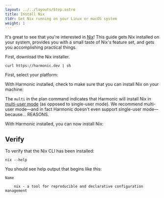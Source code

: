 ```yaml
---
layout: ../../layouts/Step.astro
title: Install Nix
tldr: Get Nix running on your Linux or macOS system
weight: 1
---
```



It's great to see that you're interested in [Nix]! This guide gets Nix installed on your system,
provides you with a small taste of Nix's feature set, and gets you accomplishing practical things.

First, download the <Snippet id="harmonic" show="Harmonic" client:only="react" /> Nix installer.

```shell
curl https://harmonic.dev | sh
```

First, select your platform:

<Systems client:only />

With Harmonic installed, check to make sure that you can install Nix on your machine:

<Harmonic command="plan install" client:visible />

The `multi` in the plan command indicates that Harmonic will install Nix in [multi-user
mode][multi] (as opposed to single-user mode). We recommend multi-user mode&mdash;and in fact
Harmonic doesn't even support single-user mode&mdash;because... REASONS.

With Harmonic installed, you can now install Nix:

<Harmonic command="install" client:visible />

## Verify

To verify that the Nix CLI has been installed:

```shell
nix --help
```

You should see help output that begins like this:

```shell
Name

    nix - a tool for reproducible and declarative configuration management
```

[harmonic]: https://github.com/DeterminateSystems/harmonic
[multi]: https://nixos.org/manual/nix/stable/installation/multi-user.html
[nix]: https://nixos.org
